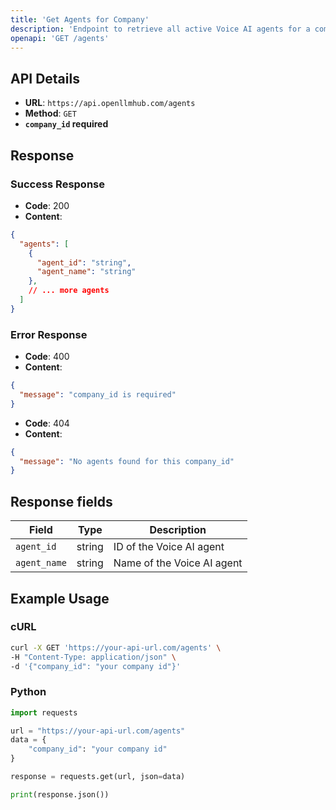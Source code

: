 ```yaml
---
title: 'Get Agents for Company'
description: 'Endpoint to retrieve all active Voice AI agents for a company'
openapi: 'GET /agents'
---
```


## API Details

- **URL**: `https://api.openllmhub.com/agents`
- **Method**: `GET`
- **`company_id` required**

## Response

### Success Response

- **Code**: 200
- **Content**: 
```json
{
  "agents": [
    {
      "agent_id": "string",
      "agent_name": "string"
    },
    // ... more agents
  ]
}
```

### Error Response
- **Code**: 400
- **Content**: 
```json
{
  "message": "company_id is required"
}
```

- **Code**: 404
- **Content**: 
```json
{
  "message": "No agents found for this company_id"
}
```

## Response fields

| Field | Type | Description |
|--------|------|-------------|
| `agent_id` | string | ID of the Voice AI agent |
| `agent_name` | string | Name of the Voice AI agent |

## Example Usage

### cURL

```bash
curl -X GET 'https://your-api-url.com/agents' \
-H "Content-Type: application/json" \
-d '{"company_id": "your company id"}'
```

### Python

```python
import requests

url = "https://your-api-url.com/agents"
data = {
    "company_id": "your company id"
}

response = requests.get(url, json=data)

print(response.json())
```